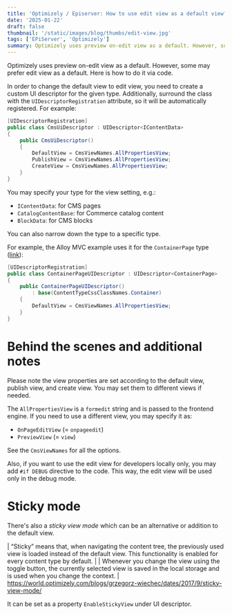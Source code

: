 ```yaml
---
title: 'Optimizely / Episerver: How to use edit view as a default view?'
date: '2025-01-22'
draft: false
thumbnail: '/static/images/blog/thumbs/edit-view.jpg'
tags: ['EPiServer', 'Optimizely']
summary: Optimizely uses preview on-edit view as a default. However, some may prefer edit view as a default. Here is how to do it via code.
---
```


Optimizely uses preview on-edit view as a default. However, some may prefer edit view as a default. Here is how to do it via code.

In order to change the default view to edit view, you need to create a custom UI descriptor for the given type. Additionally, surround the class with the `UIDescriptorRegistration` attribute, so it will be automatically registered. For example:

```csharp
[UIDescriptorRegistration]
public class CmsUiDescriptor : UIDescriptor<IContentData>
{
    public CmsUiDescriptor()
    {
        DefaultView = CmsViewNames.AllPropertiesView;
        PublishView = CmsViewNames.AllPropertiesView;
        CreateView = CmsViewNames.AllPropertiesView;
    }
}
```

You may specify your type for the view setting, e.g.:

* `IContentData`: for CMS pages
* `CatalogContentBase`: for Commerce catalog content
* `BlockData`: for CMS blocks

You can also narrow down the type to a specific type.

For example, the Alloy MVC example uses it for the `ContainerPage` type ([link](https://github.com/episerver/alloy-mvc-template/blob/58a23bafa64d682adfaf41ceeaf2b13809981bc3/src/Alloy.Mvc.Template/Business/UIDescriptors/ContainerPageUIDescriptor.cs)):

```csharp
[UIDescriptorRegistration]
public class ContainerPageUIDescriptor : UIDescriptor<ContainerPage>
{
    public ContainerPageUIDescriptor()
        : base(ContentTypeCssClassNames.Container)
    {
        DefaultView = CmsViewNames.AllPropertiesView;
    }
}
```

# Behind the scenes and additional notes

Please note the view properties are set according to the default view, publish view, and create view. You may set them to different views if needed.

The `AllPropertiesView` is a `formedit` string and is passed to the frontend engine. If you need to use a different view, you may specify it as:

* `OnPageEditView` (= `onpageedit`)
* `PreviewView` (= `view`)

See the `CmsViewNames` for all the options.

Also, if you want to use the edit view for developers locally only, you may add `#if DEBUG` directive to the code. This way, the edit view will be used only in the debug mode.

# Sticky mode

There's also a *sticky view mode* which can be an alternative or addition to the default view.

| “Sticky” means that, when navigating the content tree, the previously used view is loaded instead of the default view. This functionality is enabled for every content type by default.
|
| Whenever you change the view using the toggle button, the currently selected view is saved in the local storage and is used when you change the context.
| https://world.optimizely.com/blogs/grzegorz-wiechec/dates/2017/9/sticky-view-mode/

It can be set as a property `EnableStickyView` under UI descriptor.
